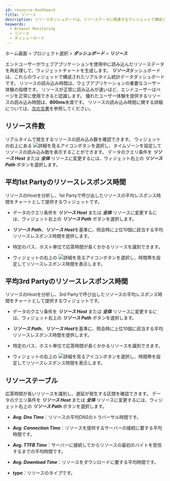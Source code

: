```yaml
---
id: resource-dashboard
title: リソース
description: リソースダッシュボードは、リソースデータに関連するウィジェットで構成されるリアルタイム統計データのダッシュボードです。
keywords:
  - Browser Monitoring
  - リソース
  - ダッシューボード
---
```


ホーム画面 > プロジェクト選択 > ***ダッシュボード*** > ***リソース***

エンドユーザーがウェブアプリケーションを使用中に読み込んだリソースデータを再処理して、ウィジェットチャートを生成します。 ***リソース***ダッシュボードは、これらのウィジェットで構成されたリアルタイム統計データダッシュボードです。 リソースの読み込み時間は、ウェブアプリケーションの重要なユーザー体験の指標です。 リソースが正常に読み込みが速いほど、エンドユーザーはページを正常に使用できると認識します。 優れたユーザー体験を提供するリソースの読み込み時間は、**800ms**未満です。 リソースの読み込み時間に関する詳細については、[次の文書](htps://web.dev/ttfb/#what-is-a-good-tfb-score)を参照してください。


<Dashboardnote />

## リソース件数

<ImgLang img='rum-resource-count.png' desc='リソース件数' />

リアルタイムで発生するリソースの読み込み数を確認できます。 ウィジェットの右上にある ![詳細を見るアイコン](/img/ico-detail-mode.svg)ボタンを選択し、タイムゾーンを設定してリソースの読み込み数を表示することができます。 データのクエリ条件を ***リソース Host*** または ***全体*** リソースに変更するには、ウィジェット右上の ***リソース Path*** ボタンを選択します。

## 平均1st Partyのリソースレスポンス時間

<ImgLang img='rum-resource-1stparty.png' desc='平均1st Partyのリソースレスポンス時間' />

リソースのHostを分析し、1st Partyで呼び出したリソースの平均レスポンス時間をチャートとして提供するウィジェットです。 

- データのクエリ条件を ***リソース Host*** または ***全体*** リソースに変更するには、ウィジェット右上の ***リソース Path*** ボタンを選択します。

- ***リソース Path***、***リソース Host***を基準に、照会時に上位10個に該当する平均リソースレスポンス時間を提供します。

- 特定のパス、ホスト単位で応答時間が長くかかるリソースを識別できます。

- ウィジェットの右上の ![詳細を見るアイコン](/img/ico-detail-mode.svg)ボタンを選択し、時間帯を設定してリソースレスポンス時間を表示します。

## 平均3rd Partyのリソースレスポンス時間

<ImgLang img='rum-resource-3rdparty.png' desc='平均3rd Partyのリソースレスポンス時間' />

リソースのHostを分析し、3rd Partyで呼び出したリソースの平均レスポンス時間をチャートとして提供するウィジェットです。 

- データのクエリ条件を ***リソース Host*** または ***全体*** リソースに変更するには、ウィジェット右上の ***リソース Path*** ボタンを選択します。

- ***リソース Path***、***リソース Host***を基準に、照会時に上位10個に該当する平均リソースレスポンス時間を提供します。

- 特定のパス、ホスト単位で応答時間が長くかかるリソースを識別できます。

- ウィジェットの右上の ![詳細を見るアイコン](/img/ico-detail-mode.svg)ボタンを選択し、時間帯を設定してリソースレスポンス時間を表示します。

## リソーステーブル

<ImgLang img='rum-resource-table.png' desc='リソーステーブル' />

応答時間が長いリソースを識別し、遅延が発生する区間を確認できます。 データのクエリ条件を ***リソース Host*** または ***全体*** リソースに変更するには、ウィジェット右上の ***リソース Path*** ボタンを選択します。

- ***Avg. Dns Time***：リソースの平均DNSのトラバーサル時間です。

- ***Avg. Connection Time***：リソースを提供するサーバーの接続に要する平均時間です。

- ***Avg. TTFB Time***：サーバーに接続してからリソースの最初のバイトを受信するまでの平均時間です。

- ***Avg. Download Time***：リソースをダウンロードに要する平均時間です。

- ***type***：リソースのタイプです。
